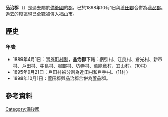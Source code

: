 {{日本郡 (廢除)
| 郡 = 品治郡
| 日文原名 = 品治郡
| 平假名 = ほんじぐん
| 羅馬字拼音 = Honji-gun
| 地圖 =
| 廢除時間 = 1898年10月1日
| 廢除理由 = 無管轄町村
| 廢除時處置 = [[蘆田郡|蘆田郡]]、'''品治郡''' → [[蘆品郡|蘆品郡]]
| 現在郡 = 福山市
| 都道府縣 = 廣島縣
| 編號 = 
| 町 = 
| 村 = 11
| 經度 = 
| 緯度 = 
| 註記 = 
|}}
'''品治郡'''（{{jpn|j=品治郡|hg=ほんじぐん|rm=Honji gun|f=y}}）是過去屬於[[備後國|備後國]]的[[郡|郡]]。已於1898年10月1日與[[蘆田郡|蘆田郡]]合併為[[蘆品郡|蘆品郡]]。過去的轄區現已全數被併入[[福山市|福山市]]。

==歷史==
===年表===
* 1889年4月1日：實施[[町村制|町村制]]，'''品治郡'''下轄：網引村、江良村、倉光村、新市村、戶田村、中島村、服部村、坊寺村、萬能倉村、宜山村。（10村）
* 1895年9月21日：戶田村被分割為近田村和戶手村。（11村）
* 1898年10月1日：蘆田郡與品治郡合併為蘆品郡。

==參考資料==
{{reflist}}

{{吉備四國的郡}}

[[Category:備後國|Category:備後國]]